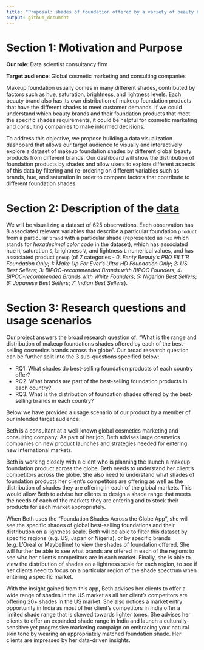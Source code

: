```yaml
---
title: "Proposal: shades of foundation offered by a variety of beauty brands around the world"
output: github_document
---
```


# Section 1: Motivation and Purpose

**Our role**: Data scientist consultancy firm

**Target audience**: Global cosmetic marketing and consulting companies

Makeup foundation usually comes in many different shades, contributed by factors such as hue, saturation, brightness, and lightness levels. Each beauty brand also has its own distribution of makeup foundation products that have the different shades to meet customer demands. If we could understand which beauty brands and their foundation products that meet the specific shades requirements, it could be helpful for cosmetic marketing and consulting companies to make informed decisions. 

To address this objective, we propose building a data visualization dashboard that allows our target audience to visually and interactively explore a dataset of makeup foundation shades by different global beauty products from different brands. Our dashboard will show the distribution of foundation products by shades and allow users to explore different aspects of this data by filtering and re-ordering on different variables such as brands, hue, and saturation in order to compare factors that contribute to different foundation shades.

# Section 2: Description of the [data](https://github.com/the-pudding/data/tree/master/makeup-shades)

We will be visualizing a dataset of 625 observations. Each observation has 8 associated relevant variables that describe a particular foundation `product` from a particular `brand` with a particular shade (represented as `hex` which stands for *hexadecimal color code* in the dataset), which has associated hue `H`, saturation `S`, brightness `V`, and lightness `L` numerical values, and has associated product `group` (of 7 categories - *0: Fenty Beauty's PRO FILT'R Foundation Only*; *1: Make Up For Ever's Ultra HD Foundation Only*; *2: US Best Sellers*; *3: BIPOC-recommended Brands with BIPOC Founders*; *4: BIPOC-recommended Brands with White Founders*; *5: Nigerian Best Sellers*; *6: Japanese Best Sellers*; *7: Indian Best Sellers*).    

# Section 3: Research questions and usage scenarios

Our project answers the broad research question of: "What is the range and distribution of makeup foundations shades offered by each of the best-selling cosmetics brands across the globe". Our broad research question can be further split into the 3 sub-questions specified below: 

- RQ1. What shades do best-selling foundation products of each country offer?   
- RQ2. What brands are part of the best-selling foundation products in each country?
- RQ3. What is the distribution of foundation shades offered by the best-selling brands in each country?

Below we have provided a usage scenario of our product by a member of our intended target audience:

Beth is a consultant at a well-known global cosmetics marketing and consulting company.  As part of her job, Beth advises large cosmetics companies on new product launches and strategies needed for entering new international markets. 

Beth is working closely with a client who is planning the launch a makeup foundation product across the globe. Beth needs to understand her client’s competitors across the globe. She also need to understand what shades of foundation products her client’s competitors are offering as well as the distribution of shades they are offering in each of the global markets. This would allow Beth to advise her clients to design a shade range that meets the needs of each of the markets they are entering and to stock their products for each market appropriately. 

When Beth uses the “Foundation Shades Across the Globe App”, she will see the specific shades of global best-selling foundations and their distribution on a lightness scale. Beth will be able to filter this dataset by specific regions (e.g. US, Japan or Nigeria), or by specific brands (e.g. L’Oreal or Maybelline) to view the shades of foundation offered. She will further be able to see what brands are offered in each of the regions to see who her client’s competitors are in each market. Finally, she is able to view the distribution of shades on a lightness scale for each region, to see if her clients need to focus on a particular region of the shade spectrum when entering a specific market. 

With the insight gained from this app, Beth advises her clients to offer a wide range of shades in the US market as all her client’s competitors are offering 20+ shades in the US market. She also notices a market entry opportunity in India as most  of her client’s competitors in India offer a limited shade range that is skewed towards lighter tones. She advises her clients to offer an expanded shade range in India and launch a culturally-sensitive yet progressive marketing campaign on embracing your natural skin tone by wearing an appropriately matched foundation shade. Her clients are impressed by her data-driven insights.  
